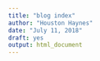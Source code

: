 ---
title: "blog index"
author: "Houston Haynes"
date: "July 11, 2018"
draft: yes
output: html_document
---
